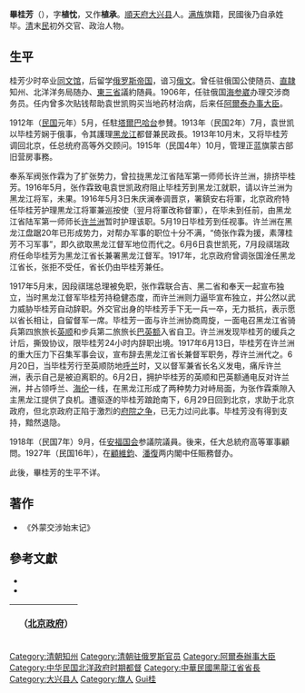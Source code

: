 {{Infobox Officeholder
|姓名=畢桂芳
|圖像=File:畢桂芳.jpg
|圖像大小=200px
|圖像說明=  
|字    = 
|號    = 
|別名    = 
|出生日期 =1865年 
|出生地點 = {{QING}}
|逝世日期 = 1927年后
|逝世地點 = 
|死因    = 
|墓地    = 
|籍貫    = 
|政黨    = 
|parents  = 
|配偶   =
|伴侶    = 
|relatives  =  
|children  =  
|著作    = 
|past    = 
}}
'''畢桂芳'''（{{bd|1865年||20世纪|?|catIdx=Bi畢}}），字'''植忱'''，又作'''植承'''。[[順天府|順天府]][[大兴县_(金朝)|大兴县]]人。[[满族|满族]]旗籍，民國後乃自承姓毕。[[清朝|清]]末[[中華民國|民]]初外交官、政治人物。

==生平==

桂芳少时卒业[[同文馆|同文馆]]，后留学[[俄罗斯帝国|俄罗斯帝国]]，谙习[[俄文|俄文]]。曾任驻俄国公使随员、[[直隶省|直隷]]知州、北洋洋务局随办、[[東三省|東三省]]議約随員。1906年，任驻俄国[[海参崴|海参崴]]办理交涉商务员。任内曾多次贴钱帮助袁世凯购买当地药材治病，后来任[[阿爾泰办事大臣|阿爾泰办事大臣]]。

1912年（[[民国紀元|民国]]元年）5月，任駐[[塔爾巴哈台|塔爾巴哈台]]参賛。1913年（民国2年）7月，袁世凯以毕桂芳娴于俄事，令其護理[[黑龙江省_(中華民国)|黑龙江]]都督兼民政長。1913年10月末，又将毕桂芳调回北京，任总统府高等外交顾问。1915年（民国4年）10月，管理正蓝旗蒙古部旧营房事務。

奉系军阀张作霖为了扩张势力，曾拉拢黑龙江省陆军第一师师长许兰洲，排挤毕桂芳。1916年5月，张作霖致电袁世凯政府阻止毕桂芳到黑龙江就职，请以许兰洲为黑龙江将军，未果。1916年5月3日朱庆澜奉调晋京，署鎮安右将軍，北京政府特任毕桂芳护理黒龙江将軍兼巡按使（翌月将軍改称督軍），在毕未到任前，由黑龙江省陆军第一师师长[[许兰洲|许兰洲]]暂时护理该职。5月19日毕桂芳到任视事。许兰洲在黑龙江盘踞20年已形成势力，对帮办军事的职位十分不满，“倚张作霖为援，素薄桂芳不习军事”，即久欲取黑龙江督军地位而代之。6月6日袁世凯死，7月段祺瑞政府任命毕桂芳为黑龙江省长兼署黑龙江督军。1917年，北京政府曾调张国淦任黑龙江省长，张拒不受任，省长仍由毕桂芳兼任。

1917年5月末，因段祺瑞总理被免职，张作霖联合吉、黑二省和奉天一起宣布独立，当时黑龙江督军毕桂芳持稳健态度，而许兰洲则力逼毕宣布独立，并公然以武力威胁毕桂芳自动辞职。外交官出身的毕桂芳手下无一兵一卒，无力抵抗，表示愿以省长相让，自留督军一席。毕桂芳一面与许兰洲协商周旋，一面电召黑龙江省骑兵第四旅旅长[[英顺|英顺]]和步兵第二旅旅长[[巴英额|巴英额]]入省自卫。许兰洲发现毕桂芳的缓兵之计后，撕毁协议，限毕桂芳24小时内辞职出境。1917年6月13日，毕桂芳在许兰洲的重大压力下召集军事会议，宣布辞去黑龙江省长兼督军职务，荐许兰洲代之。6月20日，当毕桂芳行至英顺防地[[呼兰|呼兰]]时，又以督军兼省长名义发电，痛斥许兰洲，表示自己是被迫离职的。6月2日，拥护毕桂芳的英顺和巴英额通电反对许兰洲，并占领呼兰、[[海伦|海伦]]一线，在黑龙江形成了两种势力对峙局面，为张作霖乘隙入主黑龙江提供了良机。遭驱逐的毕桂芳踉跄南下，6月29日回到北京，求助于北京政府，但北京政府正陷于激烈的[[府院之争|府院之争]]，已无力过问此事。毕桂芳没有得到支持，黯然退隐。

1918年（民国7年）9月，任[[安福国会|安福国会]]参議院議員。後来，任大总統府高等軍事顧問。1927年（民国16年），在[[顧維鈞|顧維鈞]]、[[潘復|潘復]]两内閣中任賑務督办。

此後，畢桂芳的生平不详。

==著作==
*《外蒙交涉始末记》

==參考文獻==
* <span style="font-size:90%;">{{Cite book|author = 徐友春主編|title = 民國人物大辞典 増訂版|year = 2007|publisher = 河北人民出版社|isbn = 978-7-202-03014-1}}</span>
* <span style="font-size:90%;">{{Cite book|author = 劉壽林等編|title = 民國職官年表|year = 1995|publisher = [[中華書局|中華書局]]|isbn = 7-101-01320-1}}</span>
{| class="wikitable" style="margin:0 auto"
|- 
!　{{CHN1912}}（[[中华民国北京政府|北京政府]]）
{{先代次代|黒龍江都督（護理）|<small>1913年7月 - 10月</small>|[[宋小濂|宋小濂]]|[[朱慶瀾|朱慶瀾]]（黒龍江護軍使）}}
{{先代次代|黒龍江將軍|<small>1916年5月 - 6月</small>|[[朱慶瀾|朱慶瀾]]|（改稱督軍）}}
{{先代次代|黒龍江督軍|<small>1916年7月 - 1917年7月</small>|（黒龍江將軍）|[[鮑貴卿|鮑貴卿]]}}
|}
{{黑龙江行政长官}}
{{中華民國第二屆國會參議院議員}}
[[Category:清朝知州|Category:清朝知州]]
[[Category:清朝驻俄罗斯官员|Category:清朝驻俄罗斯官员]]
[[Category:阿爾泰辦事大臣|Category:阿爾泰辦事大臣]]
[[Category:中华民国北洋政府时期都督|Category:中华民国北洋政府时期都督]]
[[Category:中華民國黑龍江省省長|Category:中華民國黑龍江省省長]]
[[Category:大兴县人|Category:大兴县人]]
[[Category:旗人|Category:旗人]]
[[Category:畢姓|Gui桂]]